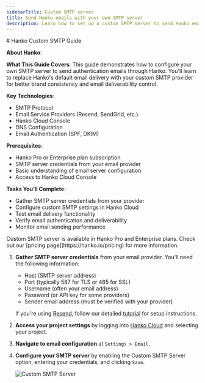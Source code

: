 ```yaml
---
sidebarTitle: Custom SMTP server
title: Send Hanko emails with your own SMTP server
description: Learn how to set up a custom SMTP server to send Hanko emails through your own SMTP server.
---
```



<div class="hidden">
# Hanko Custom SMTP Guide

**About Hanko**:
<HankoAbout />

**What This Guide Covers**: This guide demonstrates how to configure your own SMTP server to send authentication emails through Hanko. You'll learn to replace Hanko's default email delivery with your custom SMTP provider for better brand consistency and email deliverability control.

**Key Technologies**: 
- SMTP Protocol
- Email Service Providers (Resend, SendGrid, etc.)
- Hanko Cloud Console
- DNS Configuration
- Email Authentication (SPF, DKIM)

**Prerequisites**: 
- Hanko Pro or Enterprise plan subscription
- SMTP server credentials from your email provider
- Basic understanding of email server configuration
- Access to Hanko Cloud Console

**Tasks You'll Complete**:
- Gather SMTP server credentials from your provider
- Configure custom SMTP settings in Hanko Cloud
- Test email delivery functionality
- Verify email authentication and deliverability
- Monitor email sending performance
</div>

<Note>
  Custom SMTP server is available in Hanko Pro and Enterprise plans. Check out our [pricing page](https://hanko.io/pricing) for more information.
</Note>

1. **Gather SMTP server credentials** from your email provider. You'll need the following information:

   - Host (SMTP server address)
   - Port (typically 587 for TLS or 465 for SSL)
   - Username (often your email address)
   - Password (or API key for some providers)
   - Sender email address (must be verified with your provider)

   If you're using [Resend](https://resend.com), follow our detailed [tutorial](https://www.hanko.io/blog/send-hanko-auth-emails-from-your-domain-via-resend) for setup instructions.

2. **Access your project settings** by logging into [Hanko Cloud](https://cloud.hanko.io) and selecting your project.

3. **Navigate to email configuration** at `Settings > Email`.

4. **Configure your SMTP server** by enabling the Custom SMTP Server option, entering your credentials, and clicking `Save`.

   <Frame>
     <img
       src="/images/cloud-console/custom-smtp-server.png"
       alt="Custom SMTP Server"
       style={{ borderRadius: "0.5rem" }}
     />
   </Frame>
